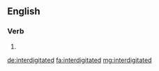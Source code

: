 ==English==

===Verb===
{{head|en|verb form}}

# {{en-past of|interdigitate}}

[[de:interdigitated]]
[[fa:interdigitated]]
[[mg:interdigitated]]
